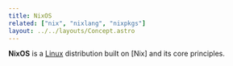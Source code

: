 ```yaml
---
title: NixOS
related: ["nix", "nixlang", "nixpkgs"]
layout: ../../layouts/Concept.astro
---
```


**NixOS** is a [Linux] distribution built on [Nix] and its core principles.

[linux]: https://www.linux.org
